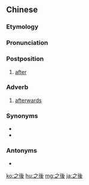 {{also|之后}}
==Chinese==
{{zh-forms|s=之后}}

===Etymology===
{{rfe|lang=zh}}

===Pronunciation===
{{zh-pron
|m=zhīhòu
|m-s=zi1hou4
|c=zi1 hau6
|g=zi1 'heu5
|h=pfs=chṳ̂-heu;gd=zi1 hêu4
|mn=qz:chi-ǎu/xm,zz,tw:chi-āu/qz:chi-hiǒ/xm,zz:chi-hō͘
|cat=post,adv
}}

===Postposition===
{{zh-post}}

# [[after]]
#: {{zh-x|你 放學 之後 通常 有 什麼 活動？|What activities do you have '''after''' school?}}

===Adverb===
{{zh-adv}}

# [[afterwards]]
#: {{zh-x|之後 便 會 有人 通知 你 聚會 的 時間 和 地點。|You will be notified '''afterwards''' about the location and time of the meeting.}}

===Synonyms===
* {{zh-l|以後}}
* {{zh-l|了後}}

===Antonyms===
* {{zh-l|之前}}

{{zh-cat|Elementary}}

[[ko:之後]]
[[hu:之後]]
[[mg:之後]]
[[ja:之後]]